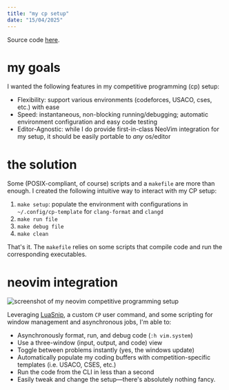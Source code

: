 ```yaml
---
title: "my cp setup"
date: "15/04/2025"
---
```


Source code [here](https://github.com/barrett-ruth/dots/blob/main/nvim/lua/cp.lua).

# my goals

I wanted the following features in my competitive programming (cp) setup:

- Flexibility: support various environments (codeforces, USACO, cses, etc.) with ease
- Speed: instantaneous, non-blocking running/debugging; automatic environment configuration and easy code testing
- Editor-Agnostic: while I do provide first-in-class NeoVim integration for my setup, it should be easily portable to _any_ os/editor

# the solution

Some (POSIX-compliant, of course) scripts and a `makefile` are more than enough. I created the following intuitive way to interact with my CP setup:

1.  `make setup`: populate the environment with configurations in `~/.config/cp-template` for `clang-format` and `clangd`
2.  `make run file`
3.  `make debug file`
4.  `make clean`

That's it. The `makefile` relies on some scripts that compile code and run the corresponding executables.

# neovim integration

![screenshot of my neovim competitive programming setup](/posts/my-cp-setup/cp-setup.webp)

Leveraging [LuaSnip](https://github.com/L3MON4D3/LuaSnip), a custom `CP` user command, and some scripting for window management and asynchronous jobs, I'm able to:

- Asynchronously format, run, and debug code (`:h vim.system`)
- Use a three-window (input, output, and code) view
- Toggle between problems instantly (yes, the windows update)
- Automatically populate my coding buffers with competition-specific templates (i.e. USACO, CSES, etc.)
- Run the code from the CLI in less than a second
- Easily tweak and change the setup—there's absolutely nothing fancy.

